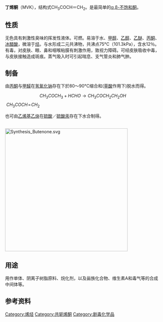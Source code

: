 {{chembox
|   Name = 丁烯酮
|   Reference =<ref>''Merck Index'', 11th Edition, '''6052'''.</ref>
|   ImageFile = MVK-2D-skeletal.png
|   ImageSize = 150px 
|   ImageName = 丁烯酮结构式
|   ImageFile1 = Methyl-vinyl-ketone-3D-balls.png
|   ImageName1 = 丁烯酮球棍模型
|   IUPACName = Butenone <!-- the only way to put together a molecule with this name in the way shown, so there is no need for numbers -->
|   OtherNames = 甲基乙烯基酮<br />3-丁烯-2-酮<br />MVK
| Section1 = {{Chembox Identifiers
|   CASNo = 78-94-4
|   CASNo_Ref = {{cascite}}
|   PubChem = 6570
|   SMILES = CC(C=C)=O
  }}
| Section2 = {{Chembox Properties
|   Formula = C<sub>4</sub>H<sub>6</sub>O
|   MolarMass = 70.09
|   Density = 0.8407 g/cm<sup>3</sup>
|   Appearance = 无色有刺激性气味的挥发性液体<ref name=" BW">H. Beyer u. W. Walter: ''Lehrbuch der Organischen Chemie''. 20. Aufl., Hirzel, Stuttgart, 1984. S. 211.</ref>
|   MeltingPt = -7 °C
|   BoilingPt = 81.4 °C
|   VaporPressure = 100 hPa (20°C)<ref name="BGIA GESTIS">{{GESTIS|Name=Butenon|ZVG=30420|CAS=78-94-4|Datum=10.12.2008}}</ref>
|   RefractIndex = 1.4086 (20°C)<ref name="zghg">中国化工产品大全 上卷，Da142 丁烯酮，页513</ref>
  }}
| Section7 = {{Chembox Hazards
|   EUClass = 可燃（'''F'''）<br />剧毒（'''T+'''）<br />对环境有害（'''N'''）
|   NFPA-H = 4
|   NFPA-F = 3
|   NFPA-R = 2
|   FlashPt = -6.67°C
|   LD5 = 15～30 mg/kg (小啮齿动物经口)<ref name="zghg" />
  }}
}}

'''丁烯酮'''（MVK），结构式CH<sub>3</sub>COCH＝CH<sub>2</sub>。是最简单的[[α,β-不饱和酮|α,β-不饱和酮]]。

==性质==
无色具有刺激性臭味的挥发性液体。可燃。易溶于水、[[甲醇|甲醇]]、[[乙醇|乙醇]]、[[乙醚|乙醚]]、[[丙酮|丙酮]]、[[冰醋酸|冰醋酸]]，微溶于[[烃|烃]]。与水形成二元共沸物，共沸点75°C（101.3kPa），含水12％。有毒，对皮肤、眼、鼻和咽喉粘膜有刺激作用，致视力障碍。可经皮肤吸收中毒，与皮肤接触造成斑痕。蒸气吸入时可引起喘息、支气管炎和肺气肿。

==制备==
由[[丙酮|丙酮]]与[[甲醛|甲醛]]在[[氢氧化钠|氢氧化钠]]存在下於80～90°C缩合和([[草酸|草酸]]作用下)脱水而得。
:<math>\ CH_3COCH_3+HCHO\rightarrow CH_3COCH_2CH_2OH</math><math>\ CH_3COCH\!=\!CH_2</math>

也可由[[乙烯基乙炔|乙烯基乙炔]]在[[硫酸|硫酸]]／[[硫酸汞|硫酸汞]]存在下水合制得。

<br />
[[File:Synthesis_Butenone.svg|400px]]

==用途==
用作单体、阴离子树脂原料、烷化剂，以及甾族化合物、维生素A和毒气等的合成中间体等。

==参考资料==
{{reflist}}

{{Authority control}}
[[Category:烯烃|Category:烯烃]]
[[Category:共轭烯酮|Category:共轭烯酮]]
[[Category:剧毒化学品|Category:剧毒化学品]]